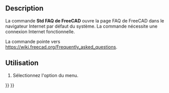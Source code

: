 <languages/>

{{Docnav/fr
|[[Std_FreeCADForum/fr|Forum de FreeCAD]]
|[[Std_ReportBug/fr|Rapport de bogue]]
|[[Std_Help_Menu/fr|Menu Aide]]
|IconL=Std_FreeCADForum.svg
|IconR=Std_ReportBug.svg
|IconC=Freecad.svg
}}

{{GuiCommand/fr
|Name=Std FreeCADFAQ
|Name/fr=Std FAQ de FreeCAD
|MenuLocation=Aide → Foire aux questions de FreeCAD
|Workbenches=Tous
|SeeAlso=[[Std_FreeCADWebsite/fr|Std Site web de FreeCAD]], [[Std_FreeCADUserHub/fr|Std Documentation utilisateurs]], [[Std_FreeCADPowerUserHub/fr|Std Documentation pour programmer en Python]], [[Std_FreeCADForum/fr|Std Forum de FreeCAD]]
}}

==Description==

La commande '''Std FAQ de FreeCAD''' ouvre la page FAQ de FreeCAD dans le navigateur Internet par défaut du système. La commande nécessite une connexion Internet fonctionnelle.

La commande pointe vers [https://wiki.freecad.org/Frequently_asked_questions https://wiki.freecad.org/Frequently_asked_questions].

<span id="Usage"></span>
==Utilisation==

# Sélectionnez l'option {{MenuCommand|Aide → [[Image:Std_FreeCADFAQ.svg|16px]] Foire aux questions de FreeCAD}} du menu.


{{Docnav/fr
|[[Std_FreeCADForum/fr|Forum de FreeCAD]]
|[[Std_ReportBug/fr|Rapport de bogue]]
|[[Std_Help_Menu/fr|Menu Aide]]
|IconL=Std_FreeCADForum.svg
|IconR=Std_ReportBug.svg
|IconC=Freecad.svg
}}

{{Std_Base_navi{{#translation:}}}}
{{Userdocnavi{{#translation:}}}}